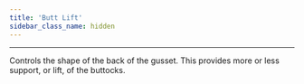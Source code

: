 ```yaml
---
title: 'Butt Lift'
sidebar_class_name: hidden
---
```


---

Controls the shape of the back of the gusset. This provides more or less support, or lift, of the buttocks.
